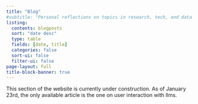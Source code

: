 ```yaml
---
title: "Blog"
#subtitle: "Personal reflections on topics in research, tech, and data science"
listing:
  contents: blogposts
  sort: "date desc"
  type: table
  fields: [date, title]
  categories: false
  sort-ui: false
  filter-ui: false
page-layout: full
title-block-banner: true
---
```


This section of the website is currently under construction. As of January 23rd, the only available article is the one on user interaction with llms.
